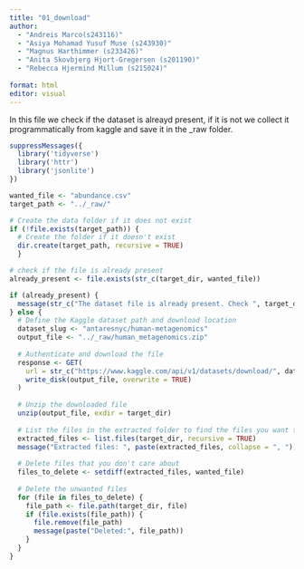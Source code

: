 ```yaml
---
title: "01_download"
author: 
  - "Andreis Marco(s243116)" 
  - "Asiya Mohamad Yusuf Muse (s243930)"
  - "Magnus Harthimmer (s233426)"  
  - "Anita Skovbjerg Hjort-Gregersen (s201190)"
  - "Rebecca Hjermind Millum (s215024)"
  
format: html
editor: visual
---
```


In this file we check if the dataset is alreayd present, if it is not we collect it programmatically from kaggle and save it in the \_raw folder.

```r
suppressMessages({
  library('tidyverse')
  library('httr')
  library('jsonlite')
})
```

```r
wanted_file <- "abundance.csv"
target_path <- "../_raw/"

# Create the data folder if it does not exist
if (!file.exists(target_path)) {
  # Create the folder if it doesn't exist
  dir.create(target_path, recursive = TRUE)
  }

# check if the file is already present 
already_present <- file.exists(str_c(target_dir, wanted_file))

if (already_present) {
  message(str_c("The dataset file is already present. Check ", target_dir))
} else {
  # Define the Kaggle dataset path and download location
  dataset_slug <- "antaresnyc/human-metagenomics"
  output_file <- "../_raw/human_metagenomics.zip"
  
  # Authenticate and download the file
  response <- GET(
    url = str_c("https://www.kaggle.com/api/v1/datasets/download/", dataset_slug),
    write_disk(output_file, overwrite = TRUE)
  )
  
  # Unzip the downloaded file
  unzip(output_file, exdir = target_dir)
  
  # List the files in the extracted folder to find the files you want to delete
  extracted_files <- list.files(target_dir, recursive = TRUE)
  message("Extracted files: ", paste(extracted_files, collapse = ", "))
  
  # Delete files that you don't care about
  files_to_delete <- setdiff(extracted_files, wanted_file)
  
  # Delete the unwanted files
  for (file in files_to_delete) {
    file_path <- file.path(target_dir, file)
    if (file.exists(file_path)) {
      file.remove(file_path)
      message(paste("Deleted:", file_path))
    }
  }
}
```
